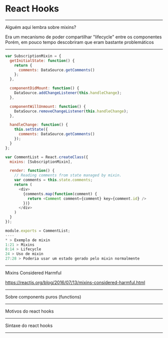 
# React Hooks

---

Alguém aqui lembra sobre mixins?

<Appear>
    <div>Era um mecanismo de poder compartilhar "lifecycle" entre os componentes</div>
    <div>Porém, em pouco tempo descobriram que eram bastante problemáticos</div>
</Appear>

---

```javascript Exemplo de mixins
var SubscriptionMixin = {
  getInitialState: function() {
    return {
      comments: DataSource.getComments()
    };
  },

  componentDidMount: function() {
    DataSource.addChangeListener(this.handleChange);
  },

  componentWillUnmount: function() {
    DataSource.removeChangeListener(this.handleChange);
  },

  handleChange: function() {
    this.setState({
      comments: DataSource.getComments()
    });
  }
};

var CommentList = React.createClass({
  mixins: [SubscriptionMixin],

  render: function() {
    // Reading comments from state managed by mixin.
    var comments = this.state.comments;
    return (
      <div>
        {comments.map(function(comment) {
          return <Comment comment={comment} key={comment.id} />
        })}
      </div>
    )
  }
});

module.exports = CommentList;
----
* > Exemplo de mixin
1:21 > Mixins
8:14 > Lifecycle
24 > Uso de mixin
27:28 > Poderia usar um estado gerado pelo mixin normalmente
```


---

Mixins Considered Harmful

https://reactjs.org/blog/2016/07/13/mixins-considered-harmful.html

---

Sobre components puros (functions)

---

Motivos do react hooks

---

Sintaxe do react hooks

---